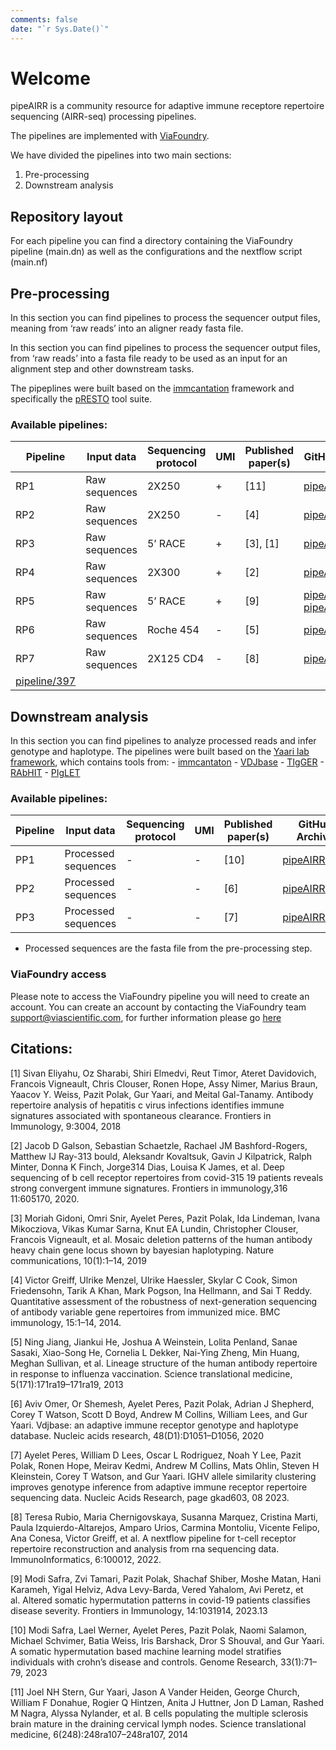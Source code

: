 ```yaml
---
comments: false
date: "`r Sys.Date()`"
---
```


# Welcome {.unnumbered}


pipeAIRR is a community resource for adaptive immune receptore repertoire sequencing (AIRR-seq) processing pipelines.

The pipelines are implemented with [ViaFoundry](https://viascientific.github.io/vfdocs/).

We have divided the pipelines into two main sections:

1. Pre-processing
2. Downstream analysis

##  Repository layout

For each pipeline you can find a directory containing the ViaFoundry pipeline (main.dn) as well as the configurations and the nextflow script (main.nf)


## Pre-processing

In this section you can find pipelines to process the sequencer output files, meaning from 'raw reads' into an aligner ready fasta file.

In this section you can find pipelines to process the sequencer output files, from ‘raw reads’ into a fasta file ready to be used as an input for an alignment step and other downstream tasks.

The pipeplines were built based on the [immcantation](https://immcantation.readthedocs.io/en/stable/) framework and specifically the [pRESTO](https://presto.readthedocs.io/) tool suite.



### Available pipelines:


| Pipeline       | Input data | Sequencing protocol | UMI        | Published paper(s)                      | GitHub Archive        | Zenodo DOI    | ViaFoundry pipeline |
|-----------------------|---------------------|------------------------------|---------------------|--------------------------------------------------|-----------------------------------|--------------------------------|--------------------------------|
| RP1 | Raw  sequences           | 2X250      | +    | [11]              | [pipeAIRR/RP1](https://github.com/pipeAIRR/RP1) | [![DOI](https://zenodo.org/badge/DOI/10.5281/zenodo.10783397.svg)](https://doi.org/10.5281/zenodo.10783397)   | [pipeline/381](https://www.viafoundry.com/pipeline/381) |
| RP2 | Raw  sequences                 | 2X250      | - | [4] | [pipeAIRR/RP2](https://github.com/pipeAIRR/RP2) |   [![DOI](https://zenodo.org/badge/DOI/10.5281/zenodo.10783402.svg)](https://doi.org/10.5281/zenodo.10783402)   | [pipeline/382](https://www.viafoundry.com/pipeline/382) |
| RP3 | Raw  sequences                 | 5' RACE                      | + |  [3], [1]      | [pipeAIRR/RP3](https://github.com/pipeAIRR/RP3) |   [![DOI](https://zenodo.org/badge/DOI/10.5281/zenodo.10783403.svg)](https://doi.org/10.5281/zenodo.10783403)   | [pipeline/383](https://www.viafoundry.com/pipeline/383) |
| RP4 | Raw  sequences                 | 2X300      | + | [2]         | [pipeAIRR/RP4](https://github.com/pipeAIRR/RP4) |  [![DOI](https://zenodo.org/badge/DOI/10.5281/zenodo.10783401.svg)](https://doi.org/10.5281/zenodo.10783401)   | [pipeline/386](https://www.viafoundry.com/pipeline/386) |
| RP5 | Raw  sequences                 | 5' RACE                      | + | [9]       | [pipeAIRR/RP5A](https://github.com/pipeAIRR/RP5A), [pipeAIRR/RP5B](https://github.com/pipeAIRR/RP5B)                 | [![DOI](https://zenodo.org/badge/DOI/10.5281/zenodo.10783404.svg)](https://doi.org/10.5281/zenodo.10783404), [![DOI](https://zenodo.org/badge/DOI/10.5281/zenodo.10783407.svg)](https://doi.org/10.5281/zenodo.10783407)   | [pipeline/390](https://www.viafoundry.com/pipeline/390), [pipeline/393](https://www.viafoundry.com/pipeline/393) |
| RP6 | Raw  sequences                 | Roche 454                    | -  | [5]        | [pipeAIRR/RP6](https://github.com/pipeAIRR/RP6)  | [![DOI](https://zenodo.org/badge/DOI/10.5281/zenodo.10783408.svg)](https://doi.org/10.5281/zenodo.10783408)   | [pipeline/396](https://www.viafoundry.com/pipeline/396) |
| RP7 | Raw  sequences                 | 2X125 CD4                    | -  | [8]       | [pipeAIRR/RP7](https://github.com/pipeAIRR/RP7)  | [![DOI](https://zenodo.org/badge/DOI/10.5281/zenodo.10783409.svg)](https://doi.org/10.5281/zenodo.10783409)
   | [pipeline/397](https://www.viafoundry.com/pipeline/397) |


## Downstream analysis

In this section you can find pipelines to analyze processed reads and infer genotype and haplotype.
The pipelines were built based on the [Yaari lab framework](https://hub.docker.com/repository/docker/peresay/suite), which contains tools from:
- [immcantaton](https://immcantation.readthedocs.io/en/stable/)
- [VDJbase](vdjbase.org)
- [TIgGER](https://tigger.readthedocs.io/en/stable/)
- [RAbHIT](https://yaarilab.bitbucket.io/RAbHIT/)
- [PIgLET](https://yaarilab.github.io/IGHV_reference_book/piglet_package.html)

### Available pipelines:

| Pipeline       | Input data | Sequencing protocol | UMI        | Published paper(s)                      | GitHub Archive        | Zenodo DOI    | ViaFoundry pipeline |
|-----------------------|---------------------|------------------------------|---------------------|--------------------------------------------------|--------------------------------|--------------------------------|--------------------------------|
| PP1  | Processed sequences | -           | -  | [10]        | [pipeAIRR/PP1](https://github.com/pipeAIRR/PP1)  | [![DOI](https://zenodo.org/badge/DOI/10.5281/zenodo.10783412.svg)](https://doi.org/10.5281/zenodo.10783412)    | [pipeline/401](https://www.viafoundry.com/pipeline/401) |
| PP2  | Processed sequences | -           | -  | [6]         | [pipeAIRR/PP2](https://github.com/pipeAIRR/PP2)  | [![DOI](https://zenodo.org/badge/DOI/10.5281/zenodo.10783413.svg)](https://doi.org/10.5281/zenodo.10783413)    | [pipeline/402](https://www.viafoundry.com/pipeline/402) |
| PP3 | Processed sequences | -           | -  | [7]     | [pipeAIRR/PP3](https://github.com/pipeAIRR/PP3) | [![DOI](https://zenodo.org/badge/DOI/10.5281/zenodo.10783414.svg)](https://doi.org/10.5281/zenodo.10783414)   | [pipeline/398](https://www.viafoundry.com/pipeline/398) |

 * Processed sequences are the fasta file from the pre-processing step.


### ViaFoundry access

Please note to access the ViaFoundry pipeline you will need to create an account. You can create an account by contacting the ViaFoundry team [support@viascientific.com](support@viascientific.com), for further information please go [here](https://viascientific.github.io/vfdocs/ViaFoundry/quick/#signing-up)

## Citations:

[1] Sivan Eliyahu, Oz Sharabi, Shiri Elmedvi, Reut Timor, Ateret Davidovich, Francois Vigneault, Chris Clouser, Ronen Hope, Assy Nimer, Marius Braun, Yaacov Y. Weiss, Pazit Polak, Gur Yaari, and Meital Gal-Tanamy. Antibody repertoire analysis of hepatitis c virus infections identifies immune signatures associated with spontaneous clearance. Frontiers in Immunology, 9:3004, 2018

[2] Jacob D Galson, Sebastian Schaetzle, Rachael JM Bashford-Rogers, Matthew IJ Ray-313 bould, Aleksandr Kovaltsuk, Gavin J Kilpatrick, Ralph Minter, Donna K Finch, Jorge314 Dias, Louisa K James, et al. Deep sequencing of b cell receptor repertoires from covid-315 19 patients reveals strong convergent immune signatures. Frontiers in immunology,316 11:605170, 2020.

[3] Moriah Gidoni, Omri Snir, Ayelet Peres, Pazit Polak, Ida Lindeman, Ivana Mikocziova, Vikas Kumar Sarna, Knut EA Lundin, Christopher Clouser, Francois Vigneault, et al. Mosaic deletion patterns of the human antibody heavy chain gene locus shown by bayesian haplotyping. Nature communications, 10(1):1–14, 2019

[4] Victor Greiff, Ulrike Menzel, Ulrike Haessler, Skylar C Cook, Simon Friedensohn, Tarik A Khan, Mark Pogson, Ina Hellmann, and Sai T Reddy. Quantitative assessment of the robustness of next-generation sequencing of antibody variable gene repertoires from immunized mice. BMC immunology, 15:1–14, 2014.

[5] Ning Jiang, Jiankui He, Joshua A Weinstein, Lolita Penland, Sanae Sasaki, Xiao-Song He, Cornelia L Dekker, Nai-Ying Zheng, Min Huang, Meghan Sullivan, et al. Lineage structure of the human antibody repertoire in response to influenza vaccination. Science translational medicine, 5(171):171ra19–171ra19, 2013

[6] Aviv Omer, Or Shemesh, Ayelet Peres, Pazit Polak, Adrian J Shepherd, Corey T Watson, Scott D Boyd, Andrew M Collins, William Lees, and Gur Yaari. Vdjbase: an adaptive immune receptor genotype and haplotype database. Nucleic acids research, 48(D1):D1051–D1056, 2020

[7] Ayelet Peres, William D Lees, Oscar L Rodriguez, Noah Y Lee, Pazit Polak, Ronen Hope, Meirav Kedmi, Andrew M Collins, Mats Ohlin, Steven H Kleinstein, Corey T Watson, and Gur Yaari. IGHV allele similarity clustering improves genotype inference from adaptive immune receptor repertoire sequencing data. Nucleic Acids Research, page gkad603, 08 2023.

[8] Teresa Rubio, Maria Chernigovskaya, Susanna Marquez, Cristina Marti, Paula Izquierdo-Altarejos, Amparo Urios, Carmina Montoliu, Vicente Felipo, Ana Conesa, Victor Greiff, et al. A nextflow pipeline for t-cell receptor repertoire reconstruction and analysis from rna sequencing data. ImmunoInformatics, 6:100012, 2022.

[9] Modi Safra, Zvi Tamari, Pazit Polak, Shachaf Shiber, Moshe Matan, Hani Karameh, Yigal Helviz, Adva Levy-Barda, Vered Yahalom, Avi Peretz, et al. Altered somatic hypermutation patterns in covid-19 patients classifies disease severity. Frontiers in Immunology, 14:1031914, 2023.13

[10] Modi Safra, Lael Werner, Ayelet Peres, Pazit Polak, Naomi Salamon, Michael Schvimer, Batia Weiss, Iris Barshack, Dror S Shouval, and Gur Yaari. A somatic hypermutation based machine learning model stratifies individuals with crohn’s disease and controls. Genome Research, 33(1):71–79, 2023

[11] Joel NH Stern, Gur Yaari, Jason A Vander Heiden, George Church, William F Donahue, Rogier Q Hintzen, Anita J Huttner, Jon D Laman, Rashed M Nagra, Alyssa Nylander, et al. B cells populating the multiple sclerosis brain mature in the draining cervical lymph nodes. Science translational medicine, 6(248):248ra107–248ra107, 2014

